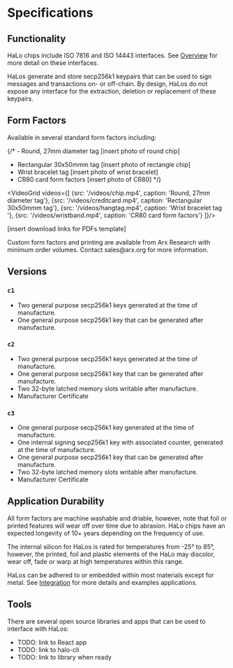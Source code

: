 
# Specifications

## Functionality

HaLo chips include ISO 7816 and ISO 14443 interfaces. See [Overview](../HaLo/overview) for more detail on these interfaces. 

HaLos generate and store secp256k1 keypairs that can be used to sign messages and transactions on- or off-chain. By design, HaLos do not expose any interface for the extraction, deletion or replacement of these keypairs.

## Form Factors

Available in several standard form factors including:

{/* - Round, 27mm diameter tag [insert photo of round chip]
- Rectangular 30x50mmm tag [insert photo of rectangle chip]
- Wrist bracelet tag [insert photo of wrist bracelet]
- CR80 card form factors [insert photo of CR80] */}

<VideoGrid videos={[
    {src: '/videos/chip.mp4', caption: 'Round, 27mm diameter tag'},
    {src: '/videos/creditcard.mp4', caption: 'Rectangular 30x50mmm tag'},
    {src: '/videos/hangtag.mp4', caption: 'Wrist bracelet tag '},
    {src: '/videos/wristband.mp4', caption: 'CR80 card form factors'}
]}/>


[insert download links for PDFs template]

<Callout type="info">
Custom form factors and printing are available from Arx Research with minimum order volumes. Contact sales@arx.org for more information.
</Callout>

## Versions

### `c1`

- Two general purpose secp256k1 keys generated at the time of manufacture.
- One general purpose secp256k1 key that can be generated after manufacture.

### `c2`

- Two general purpose secp256k1 keys generated at the time of manufacture.
- One general purpose secp256k1 key that can be generated after manufacture.
- Two 32-byte latched memory slots writable after manufacture.
- Manufacturer Certificate

### `c3`

- One general purpose secp256k1 key generated at the time of manufacture.
- One internal signing secp256k1 key with associated counter, generated at the time of manufacture.
- One general purpose secp256k1 key that can be generated after manufacture.
- Two 32-byte latched memory slots writable after manufacture.
- Manufacturer Certificate


## Application Durability

All form factors are machine washable and driable, however, note that foil or printed features will wear off over time due to abrasion. HaLo chips have an expected longevity of 10+ years depending on the frequency of use.

The internal silicon for HaLos is rated for temperatures from -25° to 85°, however, the printed, foil and plastic elements of the HaLo may discolor, wear off, fade or warp at high temperatures within this range.

HaLos can be adhered to or embedded within most materials except for metal. See [Integration](../HaLo/integration) for more details and examples applications.

## Tools

There are several open source libraries and apps that can be used to interface with HaLos:

- TODO: link to React app
- TODO: link to halo-cli
- TODO: link to library when ready